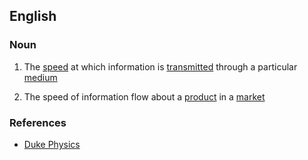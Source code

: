 ==English==

===Noun===
{{en-noun|sg=[[information]] [[velocity]]|-}}

#{{physics}} The [[speed]] at which information is [[transmitted]] through a particular [[medium]]
#{{context|marketing|jargon}} The speed of information flow about a [[product]]  in a [[market]]

===References===
*[http://www.phy.duke.edu/research/photon/qelectron/proj/infv/infv_intro.ptml Duke Physics]